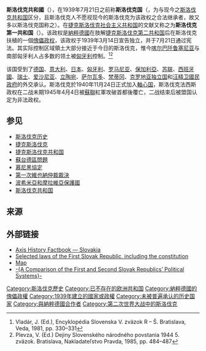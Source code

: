 {{expand|time=2010-10-30T17:14:17+00:00}}
{{Infobox Former Country
|native_name = 
|conventional_long_name = 斯洛伐克国{{nobold|<small>（1939年7月21日前）</small><br/>{{lang|sk|Slovenský štát}}}}<br/><hr>斯洛伐克共和國{{nobold|<small>（1939年－1945年）</small><br/>{{lang|sk|Slovenská republika}}}}
|common_name = 斯洛伐克国
|status = 
|continent = [[欧洲|欧洲]]
|p1 = 捷克斯洛伐克第二共和国
|flag_p1 = Flag of Czechoslovakia.svg
|s1 = 捷克斯洛伐克第三共和國
|flag_s1 = Flag of Czechoslovakia.svg
|image_flag = Flag of First Slovak Republic 1939-1945.svg
|flag = 斯洛伐克国旗
|image_coat = Coat of Arms of the First Slovak Republic.svg
|coa_size = 70px 
|symbol = 斯洛伐克国徽
|national_motto = Verní Sebe, Svorne Napred<br/>“忠于自我，协力向前”
|national_anthem = 《[[嘿，斯拉夫人|嘿，斯拉夫人]]》<br /><center>[[File:United_States_Navy_Band_-_Hey,_Slavs.ogg|File:United States Navy Band - Hey, Slavs.ogg]]</center>
|image_map = Slovak Republic (1942).svg
|capital = [[布拉迪斯拉发|布拉迪斯拉发]]
|common_languages = [[斯洛伐克语|斯洛伐克语]]
|government_type = [[共和国|共和国]]
|title_leader = [[斯洛伐克总统|总统]]
|leader1 = [[約瑟夫·蒂索|約瑟夫·蒂索]]
|year_leader1 = 1939–1945
|era = 二战
|event_start = 宣告独立
|date_start = 3月14日
|year_start = 1939年
|event_end = 布拉迪斯拉发陷落
|date_end = 4月4日
|year_end = 1945年
|currency = [[斯洛伐克克朗|斯洛伐克克朗]]
|footnotes =
}}
'''斯洛伐克共和國'''（{{lang-sk|Slovenská republika}}），在1939年7月21日之前称'''斯洛伐克国'''（{{lang-sk|Slovenský štát}}，为与现今之[[斯洛伐克共和国|斯洛伐克共和国]]区分，且斯洛伐克人不愿视现今的斯洛伐克为该政权之合法继承者，故又多以斯洛伐克国称之）。在[[捷克斯洛伐克社会主义共和国|捷克斯洛伐克社会主义共和国]]的文献又称之为'''斯洛伐克第一共和国'''（{{lang-sk|Prvá Slovenská Republika}}）。该政权是[[納粹德國|納粹德國]]在肢解[[捷克斯洛伐克共和国|捷克斯洛伐克第二共和国]]后在斯洛伐克扶植的一個[[傀儡政权|傀儡政权]]，该政权于1939年3月14日宣告独立，并于7月21日通过宪法。其实际控制区域領土大部分接近于今日的斯洛伐克，惟今[[喀尔巴阡乌克兰|喀尔巴阡鲁塞尼亚]]与南部匈牙利人占多数的领土被[[匈牙利王国_(1920–1946)|匈牙利]]控制。<ref>Vladár, J. (Ed.), Encyklopédia Slovenska V. zväzok R – Š. Bratislava, Veda, 1981, pp. 330–331</ref><ref>Plevza, V. (Ed.) Dejiny Slovenského národného povstania 1944 5. zväzok. Bratislava, Nakladateľstvo Pravda, 1985, pp. 484–487</ref>

该国受到了[[纳粹德国|德国]]、[[義大利王國_(1861年－1946年)|意大利]]、[[大日本帝国|日本]]、[[匈牙利王国_(1920–1946)|匈牙利]]、[[罗马尼亚王国|罗马尼亚]]、[[保加利亞王國|保加利亞]]、[[苏联|苏联]]、[[佛朗哥时期|西班牙國]]、[[瑞士|瑞士]]、[[爱沙尼亚|爱沙尼亚]]、[[立陶宛|立陶宛]]、[[萨尔瓦多|萨尔瓦多]]、[[梵蒂冈|梵蒂冈]]、[[克罗地亚独立国|克罗地亚独立国]]和[[汪精卫政权|汪精卫國民政府]]的外交承认。斯洛伐克於1940年11月24日正式加入[[軸心国|軸心国]]，斯洛伐克法西斯政权在二战未期1945年4月4日被[[蘇聯|蘇聯]]紅軍攻破首都後覆亡，二战结束后被盟国认定为非法政权。

==参见==
* [[斯洛伐克历史|斯洛伐克历史]]
* [[捷克斯洛伐克|捷克斯洛伐克]]
* [[捷克斯洛伐克共和国|捷克斯洛伐克共和国]]
* [[蘇台德區問題|蘇台德區問題]]
* [[慕尼黑協定|慕尼黑協定]]
* [[第一次維也納仲裁裁決|第一次維也納仲裁裁決]]
* [[波希米亞和摩拉維亞保護國|波希米亞和摩拉維亞保護國]]
* [[斯洛伐克|斯洛伐克共和国]]

== 来源 ==
{{Reflist|30em}}

==外部链接==
* [https://web.archive.org/web/20070701100659/http://axishistory.com/index.php?id=40 Axis History Factbook — Slovakia]
*[http://www.upn.gov.sk/obdobie-1939-1945/dokumenty-1939-1945/ Selected laws of the First Slovak Republic, including the constitution] {{Wayback|url=http://www.upn.gov.sk/obdobie-1939-1945/dokumenty-1939-1945/ |date=20140811182056 }}{{Sk icon}}
*[https://web.archive.org/web/20070701005927/http://www.terra.es/personal7/jqvaraderey/194145fc.gif Map]
*[http://stanislav.blog.pravda.sk/2011/06/13/international-situation-impetus-as-a-former-of-intrastate-political-structure-a-comparison-of-the-first-and-second-slovak-republics%E2%80%99-political-systems/ -{A Comparison of the First and Second Slovak Republics’ Political Systems}-] {{Wayback|url=http://stanislav.blog.pravda.sk/2011/06/13/international-situation-impetus-as-a-former-of-intrastate-political-structure-a-comparison-of-the-first-and-second-slovak-republics%E2%80%99-political-systems/ |date=20120328101442 }}

{{第二次世界大战}}
{{纳粹德国行政区划及德国占领区}}
{{第二次世界大戰期間的流亡政府}}
{{斯洛伐克主題}}
{{DEFAULTSORT:Slovenska}}
[[Category:斯洛伐克歷史|Category:斯洛伐克歷史]]
[[Category:已不存在的欧洲共和国|Category:已不存在的欧洲共和国]]
[[Category:納粹德國的傀儡政權|Category:納粹德國的傀儡政權]]
[[Category:1939年建立的國家或政權|Category:1939年建立的國家或政權]]
[[Category:未被普遍承认的历史国家|Category:未被普遍承认的历史国家]]
[[Category:與納粹德國合作者|Category:與納粹德國合作者]]
[[Category:第二次世界大战中的斯洛伐克|Category:第二次世界大战中的斯洛伐克]]